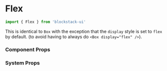 # Flex
```jsx
import { Flex } from 'blockstack-ui'
```

This is identical to `Box` with the exception that the `display` style is set to `flex` by default. (to avoid having to always do `<Box display="flex" />`).

### Component Props


### System Props
